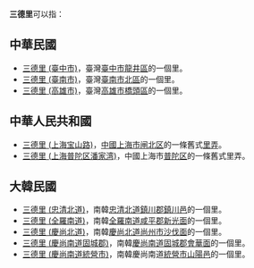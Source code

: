 '''三德里'''可以指：
==中華民國==
* [[三德里_(臺中市)|三德里 (臺中市)]]，臺灣[[臺中市|臺中市]][[龍井區|龍井區]]的一個里。
* [[三德里_(臺南市)|三德里 (臺南市)]]，臺灣[[臺南市|臺南市]][[北區_(臺南市)|北區]]的一個里。
* [[三德里_(高雄市)|三德里 (高雄市)]]，臺灣[[高雄市|高雄市]][[橋頭區|橋頭區]]的一個里。

==中華人民共和國==
* [[三德里_(上海宝山路)|三德里 (上海宝山路)]]，[[中华人民共和国|中國]][[上海市|上海市]][[闸北区|闸北区]]的一條舊式[[里弄|里弄]]。
* [[三德里_(上海普陀区潘家湾)|三德里 (上海普陀区潘家湾)]]，中國上海市[[普陀区_(上海市)|普陀区]]的一條舊式里弄。

==大韓民國==
* [[三德里_(忠清北道)|三德里 (忠清北道)]]，南韓[[忠清北道|忠清北道]][[鎮川郡|鎮川郡]][[鎮川邑|鎮川邑]]的一個里。
* [[三德里_(全羅南道)|三德里 (全羅南道)]]，南韓[[全羅南道|全羅南道]][[咸平郡|咸平郡]][[新光面|新光面]]的一個里。
* [[三德里_(慶尚北道)|三德里 (慶尚北道)]]，南韓[[慶尚北道|慶尚北道]][[尚州市|尚州市]][[沙伐面|沙伐面]]的一個里。
* [[三德里_(慶尚南道固城郡)|三德里 (慶尚南道固城郡)]]，南韓[[慶尚南道|慶尚南道]][[固城郡|固城郡]][[會華面|會華面]]的一個里。
* [[三德里_(慶尚南道統營市)|三德里 (慶尚南道統營市)]]，南韓慶尚南道[[統營市|統營市]][[山陽邑|山陽邑]]的一個里。

{{消歧義|cat=三字臺灣里名消歧義}}